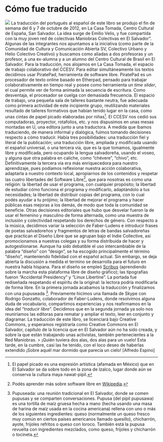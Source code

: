 # Cómo fue traducido
![](img/traducción.jpg)
La traducción del portugués al español de este libro se produjo el fin de semana del 6 y 7 de octubre de 2012, en La Casa Tomada, Centro Cultural de España, San Salvador. La idea surge de Emilio Velis, y fue compartida con la muy joven red de colectivas Maniobras Colectivas en El Salvador”.
Algunas de las integrantes nos apuntamos a la iniciativa (como parte de la Comunidad de Cultura y Comunicación Abierta SV, Colectivo Urbano y Helio Colectivo Creativo) y buscamos como aliadas a dos profesoras y un profesor, a una ex-alumna y a un alumno del Centro Cultural de Brasil en El Salvador. Para la traducción, nos alojamos en La Casa Tomada, el espacio de trabajo colaborativo del CCESV.
Para editar simultáneamente los textos decidimos usar PiratePad, herramienta de software libre. PiratePad es un procesador de texto online basado en Etherpad, pensado para trabajar colaborativamente en tiempo real y posee como herramienta un *time slider*, el cual permite ver de forma animada la secuencia de escritura. Como desventaja, el procesador se cuelga con demasiada frecuencia.
El espacio de trabajo, una pequeña sala de talleres bastante neutra, fue adecuada como primera actividad de este incipiente grupo, reutilizando materiales resultado de talleres formativos que habían tenido lugar en la casa, como unas cintas de papel picado elaboradas por niñas^[El papel picado es una expresión artística (afamada en México) que en El Salvador se da sobre todo en la zona de Izalco, lugar donde aún se conserva la cultura maya nawat-pipil.]. El CCESV nos cedió sus computadoras, proyector, rotafolios, etc. y nos dispusimos en unas mesas montadas en U, una editora junto a una traductora.
A medida que íbamos traduciendo, de manera informal y dialógica, fuimos tomando decisiones respecto a cómo traducir. Había tres posibilidades: una traducción fiel y literal de la publicación; una traducción libre, ampliada y modificada usando el español universal, o una tercera vía, que es la que tomamos, igualmente libre y modificada, pero ocupando la lengua salvadoreña, usando el voseo, y alguna que otra palabra en caliche, como “chévere”, “chivo”, etc.
Definitivamente la tercera vía era más enriquecedora para nuestro aprendizaje, pues podíamos reflexionar nuestra acción colaborativa, adaptarla a nuestro contexto local, apropiarnos de los contenidos y respetar las cuatro libertades del Software Libre^[Podés aprender más sobre software libre en [Wikipedia](http://es.wikipedia.org/wiki/Software_libre#Libertades_del_software_libre).], que para nosotras es como una religión: la libertad de usar el programa, con cualquier propósito; la libertad de estudiar cómo funciona el programa y modificarlo, adaptándolo a tus necesidades; la libertad de distribuir copias del programa, con lo cual podés ayudar a tu prójimo; la libertad de mejorar el programa y hacer públicas esas mejoras a los demás, de modo que toda la comunidad se beneficie.
Otras decisiones editoriales que hubo que desvelar fueron la de usar el femenino y masculino de forma alternada, como una muestra de inclusión y colectividad respetando los derechos de género. Con respecto a la música, decidimos variar la selección de Faber-Ludens e introducir frases de poetas salvadoreños y fragmentos de letras de bandas salvadoreñas que practican el Diseño Libre que se agrupan bajo el Indie Collective, así promocionamos a nuestras colegas y su forma distribuida de hacer y autogestionarse.
Aunque ha sido debatible el uso intercambiable de la palabra “diseño” con “design”, se ha escogido principalmente el término “diseño”, manteniendo fidelidad con el español actual. Sin embargo, se deja abierta la discusión a medida el termino se desarrolla para el futuro en nuestra habla hispana.
Para el diseño se empleó [Scribus](https://www.scribus.net/) (aprendiendo sobre la marcha esta plataforma libre de diseño gráfico); las tipografías fueron “Accidental Presidency” y “Linux Libertine”. La portada fue rediseñada respetando el espíritu de la original: la lectora podría modificarla de forma libre.
En la primera jornada acabamos la traducción y finalizamos con una pupuseada ^[Pupuseada: una reunión tradicional en El Salvador, donde se comen pupusas y se comparten conversaciones. Pupusa (del pipil pupusawa) es una tortilla de maíz gruesa hecha a mano (hecha usando una masa de harina de maíz usada en la cocina americana) rellena con uno o más de los siguientes ingredientes: queso (normalmente un queso fresco muy común en ciertos países americanos llamado quesillo), chicharrón, ayote, frijoles refritos o queso con loroco. También está la pupusa revuelta con ingredientes mezclados, como queso, frijoles y chicharrón o tocineta.]. Previamente hicimos una llamada de Skype con Rodrigo Gonzatto, colaborador de Faber-Ludens, donde resolvimos alguna duda de vocabulario, compartimos experiencias y nos reafirmamos en la idea del “*traducir libre*”. Decidimos que en la segunda jornada ya solo nos reuniríamos las editoras para rematar y ampliar el texto, leer en conjunto y diagramar. La traducción de este libro, se licenciará bajo Creative Commons, y esperamos registrarla como Creative Commons en El Salvador, capítulo de la licencia que en El Salvador aún no ha sido creada, y sobre la que están trabajando unas activistas, también pertenecientes a la Red Maniobras.
> ¡Quién tuviera dos alas, dos alas para un vuelo! Esta tarde, en la cumbre, casi las he tenido, con el loco deseo de haberlas extendido ¡Sobre aquél mar dormido que parecía un cielo! [Alfredo Espino]